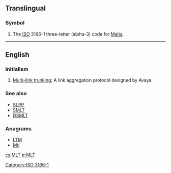 ==Translingual==

===Symbol===
{{head|mul|symbol}}
# The [[ISO]] 3166-1 three-letter (alpha-3) code for [[Malta]].

[[Category:ISO 3166-1]]

----

==English==

===Initialism===
{{rfc-header|Initialism}}
{{head|en|initialism}}

# {{context|computing|lang=en}} [[w:Multi-link trunking|Multi-link trunking]]; A link aggregation protocol designed by Avaya.

===See also===
* [[SLPP]]
* [[SMLT]]
* [[DSMLT]]

===Anagrams===
* [[LTM#English|LTM]]
* [[Mtl#English|Mtl]]

[[cs:MLT]]
[[tr:MLT]]
